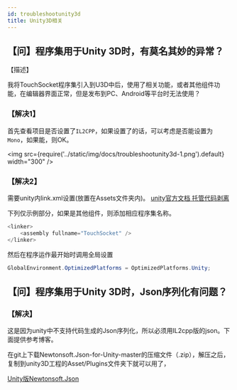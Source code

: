 ```yaml
---
id: troubleshootunity3d
title: Unity3D相关
---
```


## 【问】程序集用于Unity 3D时，有莫名其妙的异常？

【描述】

我将TouchSocket程序集引入到U3D中后，使用了相关功能，或者其他组件功能，在编辑器界面正常，但是发布到PC、Android等平台时无法使用？

### 【解决1】

首先查看项目是否设置了`IL2CPP`，如果设置了的话，可以考虑是否能设置为`Mono`，如果能，则OK。

<img src={require('../static/img/docs/troubleshootunity3d-1.png').default} width="300" />


### 【解决2】

需要unity内link.xml设置(放置在Assets文件夹内)。 [unity官方文档 托管代码剥离](https://docs.unity3d.com/cn/current/Manual/ManagedCodeStripping.html#LinkXML)

下列仅示例部分，如果是其他组件，则添加相应程序集名称。

```csharp xml
<linker>
	<assembly fullname="TouchSocket" />
</linker>
```

然后在程序运作最开始时调用全局设置

```csharp
GlobalEnvironment.OptimizedPlatforms = OptimizedPlatforms.Unity;
```

## 【问】程序集用于Unity 3D时，Json序列化有问题？

### 【解决】
这是因为unity中不支持代码生成的Json序列化，所以必须用IL2cpp版的json。下面提供参考博客。

在git上下载Newtonsoft.Json-for-Unity-master的压缩文件（.zip），解压之后，复制到unity3D工程的Asset/Plugins文件夹下就可以用了，

[Unity版Newtonsoft.Json](https://github.com/jilleJr/Newtonsoft.Json-for-Unity)

